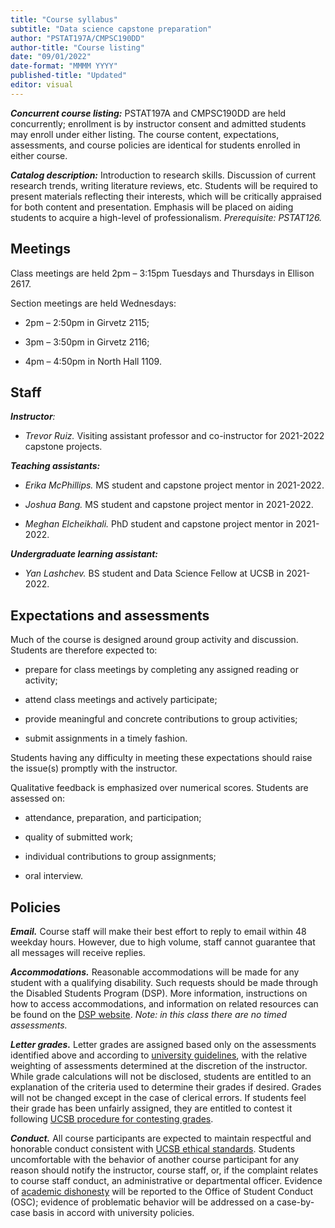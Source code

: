 ```yaml
---
title: "Course syllabus"
subtitle: "Data science capstone preparation"
author: "PSTAT197A/CMPSC190DD"
author-title: "Course listing"
date: "09/01/2022"
date-format: "MMMM YYYY"
published-title: "Updated"
editor: visual
---
```


***Concurrent course listing:*** PSTAT197A and CMPSC190DD are held concurrently; enrollment is by instructor consent and admitted students may enroll under either listing. The course content, expectations, assessments, and course policies are identical for students enrolled in either course.

***Catalog description:*** Introduction to research skills. Discussion of current research trends, writing literature reviews, etc. Students will be required to present materials reflecting their interests, which will be critically appraised for both content and presentation. Emphasis will be placed on aiding students to acquire a high-level of professionalism. *Prerequisite: PSTAT126.*

## Meetings

Class meetings are held 2pm -- 3:15pm Tuesdays and Thursdays in Ellison 2617.

Section meetings are held Wednesdays:

-   2pm -- 2:50pm in Girvetz 2115;

-   3pm -- 3:50pm in Girvetz 2116;

-   4pm -- 4:50pm in North Hall 1109.

## Staff

***Instructor**:*

-   *Trevor Ruiz.* Visiting assistant professor and co-instructor for 2021-2022 capstone projects.

***Teaching assistants:***

-   *Erika McPhillips.* MS student and capstone project mentor in 2021-2022.

-   *Joshua Bang.* MS student and capstone project mentor in 2021-2022.

-   *Meghan Elcheikhali.* PhD student and capstone project mentor in 2021-2022.

***Undergraduate learning assistant:***

-   *Yan Lashchev.* BS student and Data Science Fellow at UCSB in 2021-2022.

## Expectations and assessments

Much of the course is designed around group activity and discussion. Students are therefore expected to:

-   prepare for class meetings by completing any assigned reading or activity;

-   attend class meetings and actively participate;

-   provide meaningful and concrete contributions to group activities;

-   submit assignments in a timely fashion.

Students having any difficulty in meeting these expectations should raise the issue(s) promptly with the instructor.

Qualitative feedback is emphasized over numerical scores. Students are assessed on:

-   attendance, preparation, and participation;

-   quality of submitted work;

-   individual contributions to group assignments;

-   oral interview.

## Policies

***Email.*** Course staff will make their best effort to reply to email within 48 weekday hours. However, due to high volume, staff cannot guarantee that all messages will receive replies.

***Accommodations.*** Reasonable accommodations will be made for any student with a qualifying disability. Such requests should be made through the Disabled Students Program (DSP). More information, instructions on how to access accommodations, and information on related resources can be found on the [DSP website](https://dsp.sa.ucsb.edu/). *Note: in this class there are no timed assessments.*

***Letter grades.*** Letter grades are assigned based only on the assessments identified above and according to [university guidelines](https://my.sa.ucsb.edu/catalog/Current/AcademicPoliciesProcedures/GradingSystem.aspx), with the relative weighting of assessments determined at the discretion of the instructor. While grade calculations will not be disclosed, students are entitled to an explanation of the criteria used to determine their grades if desired. Grades will not be changed except in the case of clerical errors. If students feel their grade has been unfairly assigned, they are entitled to contest it following [UCSB procedure for contesting grades](https://my.sa.ucsb.edu/catalog/Current/AcademicPoliciesProcedures/ContestedGrades.aspx).

***Conduct.*** All course participants are expected to maintain respectful and honorable conduct consistent with [UCSB ethical standards](https://www.compliance.ucsb.edu/ethics). Students uncomfortable with the behavior of another course participant for any reason should notify the instructor, course staff, or, if the complaint relates to course staff conduct, an administrative or departmental officer. Evidence of [academic dishonesty](https://studentconduct.sa.ucsb.edu/academic-integrity) will be reported to the Office of Student Conduct (OSC); evidence of problematic behavior will be addressed on a case-by-case basis in accord with university policies.
